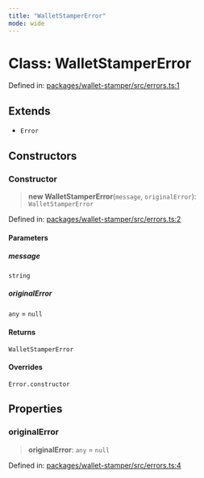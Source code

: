 ```yaml
---
title: "WalletStamperError"
mode: wide
---
```

  
# Class: WalletStamperError

Defined in: [packages/wallet-stamper/src/errors.ts:1](https://github.com/tkhq/sdk/blob/ee72856c3f450731d7501ab05001215768b71500/packages/wallet-stamper/src/errors.ts#L1)

## Extends

- `Error`

## Constructors

### Constructor

> **new WalletStamperError**(`message`, `originalError`): `WalletStamperError`

Defined in: [packages/wallet-stamper/src/errors.ts:2](https://github.com/tkhq/sdk/blob/ee72856c3f450731d7501ab05001215768b71500/packages/wallet-stamper/src/errors.ts#L2)

#### Parameters

##### message

`string`

##### originalError

`any` = `null`

#### Returns

`WalletStamperError`

#### Overrides

`Error.constructor`

## Properties

### originalError

> **originalError**: `any` = `null`

Defined in: [packages/wallet-stamper/src/errors.ts:4](https://github.com/tkhq/sdk/blob/ee72856c3f450731d7501ab05001215768b71500/packages/wallet-stamper/src/errors.ts#L4)
